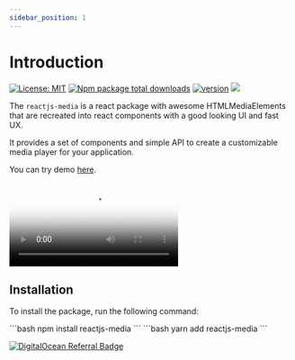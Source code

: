 ```yaml
---
sidebar_position: 1
---
```


# Introduction

[![License: MIT](https://flat.badgen.net/npm/license/reactjs-media)](https://opensource.org/licenses/MIT) [![Npm package total downloads](https://flat.badgen.net/npm/dt/reactjs-media)](https://npmjs.com/package/reactjs-media) [![version](https://flat.badgen.net/npm/v/reactjs-media)](https://npmjs.com/package/reactjs-media) [![](https://flat.badgen.net/badge/icon/github?icon=github&label&color=black)](https://github.com/jim-junior/reactjs-median)

The `reactjs-media` is a react package with awesome HTMLMediaElements that are recreated into react components with a good looking UI and fast UX.

It provides a set of components and simple API to create a customizable media player for your application.

You can try demo [here](https://codesandbox.io/p/sandbox/reactjs-media-c5x795?file=%2Fsrc%2FApp.js).


<Video 
contextMenu
controls
src="https://videos.pexels.com/video-files/4524598/4524598-sd_640_360_25fps.mp4"
poster="https://images.pexels.com/photos/848573/pexels-photo-848573.jpeg?auto=compress&cs=tinysrgb&w=800"
height={400}
/>


## Installation

To install the package, run the following command:




<Tabs>
  <TabItem value="npm" label="npm" default>
```bash
npm install reactjs-media
```
  </TabItem>
  <TabItem value="yarn" label="yarn">
```bash
yarn add reactjs-media
```
  </TabItem>
</Tabs>

[![DigitalOcean Referral Badge](https://web-platforms.sfo2.cdn.digitaloceanspaces.com/WWW/Badge%201.svg)](https://www.digitalocean.com/?refcode=ad96e8b378d5&utm_campaign=Referral_Invite&utm_medium=Referral_Program&utm_source=badge)